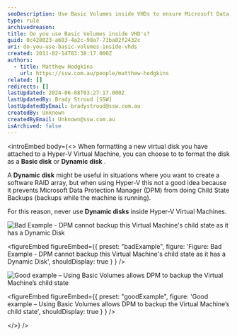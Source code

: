 ```yaml
---
seoDescription: Use Basic Volumes inside VHDs to ensure Microsoft Data Protection Manager can perform Child State Backups with Hyper-V Virtual Machines.
type: rule
archivedreason:
title: Do you use Basic Volumes inside VHD's?
guid: 0c428023-a683-4a2c-98a7-71ba82f2432c
uri: do-you-use-basic-volumes-inside-vhds
created: 2011-02-14T03:38:17.000Z
authors:
  - title: Matthew Hodgkins
    url: https://ssw.com.au/people/matthew-hodgkins
related: []
redirects: []
lastUpdated: 2024-06-08T03:27:17.000Z
lastUpdatedBy: Brady Stroud [SSW]
lastUpdatedByEmail: bradystroud@ssw.com.au
createdBy: Unknown
createdByEmail: Unknown@ssw.com.au
isArchived: false
---
```


<introEmbed
  body={<>
When formatting a new virtual disk you have attached to a Hyper-V Virtual Machine, you can choose to to format the disk as a **Basic disk** or **Dynamic** **disk** .

A **Dynamic** **disk** might be useful in situations where you want to create a software RAID array, but when using Hyper-V this not a good idea because it prevents Microsoft Data Protection Manager (DPM) from doing Child State Backups (backups while the machine is running).

For this reason, never use **Dynamic disks** inside Hyper-V Virtual Machines.

![Bad Example - DPM cannot backup this Virtual Machine's child state as it has a Dynamic Disk](/uploads/rules/do-you-use-basic-volumes-inside-vhds/basicvolumes-badexample.jpg)

<figureEmbed figureEmbed={{
  preset: "badExample",
  figure: 'Figure: Bad Example - DPM cannot backup this Virtual Machine\'s child state as it has a Dynamic Disk',
  shouldDisplay: true
} } />


![Good example – Using Basic Volumes allows DPM to backup the Virtual Machine’s child state](/uploads/rules/do-you-use-basic-volumes-inside-vhds/basicvolumes-goodexample.jpg)

<figureEmbed figureEmbed={{
  preset: "goodExample",
  figure: 'Good example – Using Basic Volumes allows DPM to backup the Virtual Machine’s child state',
  shouldDisplay: true
} } />

  </>}
/>
